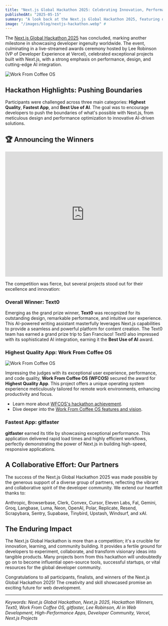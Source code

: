 ```yaml
---
title: "Next.js Global Hackathon 2025: Celebrating Innovation, Performance, and AI"
publishedAt: "2025-05-15"
summary: "A look back at the Next.js Global Hackathon 2025, featuring overall winner Text0, Best Use of AI winner Work From Coffee OS, and Fastest App gitfaster. Hosted by Lee Robinson, the event showcased top-tier web development."
image: "/images/blog/nextjs-hackathon.webp" #
---
```


The [Next.js Global Hackathon 2025](https://next-hackathon-2025.vercel.app/) has concluded, marking another milestone in showcasing developer ingenuity worldwide. The event, culminating in a live-streamed awards ceremony hosted by Lee Robinson (VP of Developer Experience at Vercel), celebrated exceptional projects built with Next.js, with a strong emphasis on performance, design, and cutting-edge AI integration.

<Image
  src="./blog/nextjs-hackathon.webp"
  alt="Work From Coffee OS"
  width={1000}
  height={1000}
/>

## Hackathon Highlights: Pushing Boundaries

Participants were challenged across three main categories: **Highest Quality**, **Fastest App**, and **Best Use of AI**. The goal was to encourage developers to push the boundaries of what's possible with Next.js, from meticulous design and performance optimization to innovative AI-driven solutions.

## 🏆 Announcing the Winners

<iframe
  width="100%"
  height="400"
  src="https://www.youtube.com/embed/KDRwgbwq0_c?start=471"
  title="Work From Coffee OS - Next.js Global Hackathon Winner Presentation"
  frameborder="0"
  allow="accelerometer; autoplay; clipboard-write; encrypted-media; gyroscope; picture-in-picture; web-share"
  allowfullscreen
  className="my-8 rounded-lg shadow-lg"
></iframe>

The competition was fierce, but several projects stood out for their excellence and innovation:

### Overall Winner: Text0

Emerging as the grand prize winner, **Text0** was recognized for its outstanding design, remarkable performance, and intuitive user experience. This AI-powered writing assistant masterfully leverages Next.js capabilities to provide a seamless and powerful platform for content creation. The Text0 team has earned a grand prize trip to San Francisco! Text0 also impressed with its sophisticated AI integration, earning it the **Best Use of AI** award.

### Highest Quality App: Work From Coffee OS

<Image
  src="./blog/wfcos.webp"
  alt="Work From Coffee OS"
  width={1000}
  height={1000}
/>

Impressing the judges with its exceptional user experience, performance, and code quality, **Work From Coffee OS (WFCOS)** secured the award for **Highest Quality App**. This project offers a unique operating system experience meticulously tailored for remote work environments, enhancing productivity and focus.

- Learn more about [WFCOS's hackathon achievement](./wfcos-hackathon-award-announcement.mdx).
- Dive deeper into the [Work From Coffee OS features and vision](./nextjs-hackathon-highest-quality-apps.mdx).

### Fastest App: gitfaster

**gitfaster** earned its title by showcasing exceptional performance. This application delivered rapid load times and highly efficient workflows, perfectly demonstrating the power of Next.js in building high-speed, responsive applications.

## A Collaborative Effort: Our Partners

The success of the Next.js Global Hackathon 2025 was made possible by the generous support of a diverse group of partners, reflecting the vibrant and collaborative spirit of the developer community. We extend our heartfelt thanks to:

Anthropic, Browserbase, Clerk, Convex, Cursor, Eleven Labs, Fal, Gemini, Groq, Langbase, Luma, Neon, OpenAI, Polar, Replicate, Resend, Scrapybara, Sentry, Supabase, Tinybird, Upstash, Windsurf, and xAI.

## The Enduring Impact

The Next.js Global Hackathon is more than a competition; it's a crucible for innovation, learning, and community building. It provides a fertile ground for developers to experiment, collaborate, and transform visionary ideas into tangible products. Many projects born from this hackathon will undoubtedly go on to become influential open-source tools, successful startups, or vital resources for the global developer community.

Congratulations to all participants, finalists, and winners of the Next.js Global Hackathon 2025! The creativity and skill showcased promise an exciting future for web development.

---

_Keywords: Next.js Global Hackathon, Next.js 2025, Hackathon Winners, Text0, Work From Coffee OS, gitfaster, Lee Robinson, AI in Web Development, High-Performance Apps, Developer Community, Vercel, Next.js Projects_

